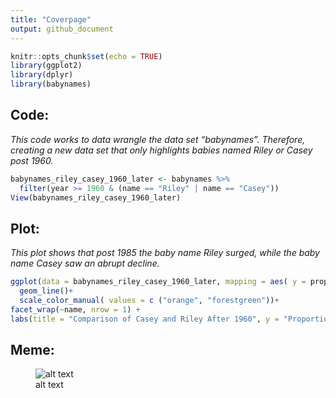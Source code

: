 ```yaml
---
title: "Coverpage"
output: github_document
---
```


```r
knitr::opts_chunk$set(echo = TRUE)
library(ggplot2)
library(dplyr)
library(babynames)
```


## Code:

*This code works to data wrangle the data set "babynames". Therefore, creating a new data set that only highlights babies named Riley or Casey post 1960.* 

```r
babynames_riley_casey_1960_later <- babynames %>%
  filter(year >= 1960 & (name == "Riley" | name == "Casey"))
View(babynames_riley_casey_1960_later)
```

## Plot:

*This plot shows that post 1985 the baby name Riley surged, while the baby name Casey saw an abrupt decline.*

```r
ggplot(data = babynames_riley_casey_1960_later, mapping = aes( y = prop, x = year, color = sex))+
  geom_line()+
  scale_color_manual( values = c ("orange", "forestgreen"))+
facet_wrap(~name, nrow = 1) +
labs(title = "Comparison of Casey and Riley After 1960", y = "Proportion", x = "Year")
```

## Meme: 

![alt text](https://i.imgflip.com/5w3rcy.jpg)

